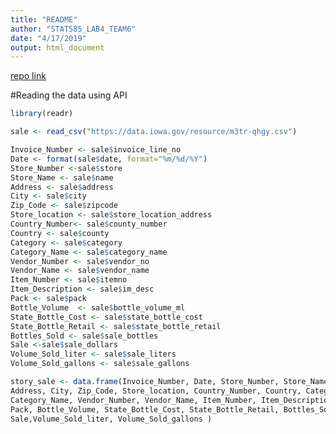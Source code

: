 ```yaml
---
title: "README"
author: "STAT585_LAB4_TEAM6"
date: "4/17/2019"
output: html_document
---
```


[repo link](https://github.com/JingHou3/stat585_lab4_team6.git)

#Reading the data using API
```r
library(readr)

sale <- read_csv("https://data.iowa.gov/resource/m3tr-qhgy.csv")

Invoice_Number <- sale$invoice_line_no
Date <- format(sale$date, format="%m/%d/%Y")  
Store_Number <-sale$store
Store_Name <- sale$name
Address <- sale$address
City <- sale$city
Zip_Code <- sale$zipcode
Store_location <- sale$store_location_address
Country_Number<- sale$county_number
Country <- sale$county
Category <- sale$category
Category_Name <- sale$category_name
Vendor_Number <- sale$vendor_no
Vendor_Name <- sale$vendor_name
Item_Number <- sale$itemno
Item_Description <- sale$im_desc
Pack <- sale$pack
Bottle_Volume  <- sale$bottle_volume_ml
State_Bottle_Cost <- sale$state_bottle_cost
State_Bottle_Retail <- sale$state_bottle_retail
Bottles_Sold <- sale$sale_bottles
Sale <-sale$sale_dollars
Volume_Sold_liter <- sale$sale_liters
Volume_Sold_gallons <- sale$sale_gallons

story_sale <- data.frame(Invoice_Number, Date, Store_Number, Store_Name, 
Address, City, Zip_Code, Store_location, Country_Number, Country, Category, 
Category_Name, Vendor_Number, Vendor_Name, Item_Number, Item_Description, 
Pack, Bottle_Volume, State_Bottle_Cost, State_Bottle_Retail, Bottles_Sold, 
Sale,Volume_Sold_liter, Volume_Sold_gallons )

```

